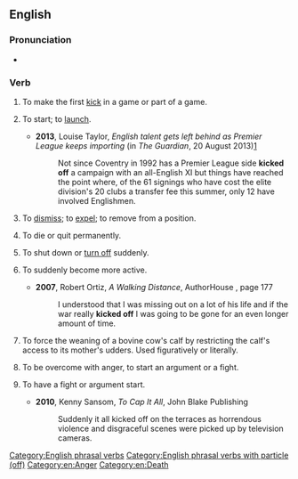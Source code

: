 {{also|kick-off|kickoff}}
==English==

===Pronunciation===
* {{audio|En-au-kick off.ogg|Audio (AU)|lang=en}}

===Verb===
{{en-verb|kicks off|kicking off|kicked off}}

# {{lb|en|ambitransitive}} To make the first [[kick]] in a game or part of a game.
#: {{ux|en|The players '''kick off''' for the third quarter and the clock starts.}}
# {{lb|en|idiomatic|ambitransitive}} To start; to [[launch]].
#: {{ux|en|Let's '''kick off''' this project with a planning meeting.}}
#* '''2013''', Louise Taylor, ''English talent gets left behind as Premier League keeps importing'' (in ''The Guardian'', 20 August 2013)[http://www.theguardian.com/football/blog/2013/aug/19/english-talent-premier-league-importing]
#*: Not since Coventry in 1992 has a Premier League side '''kicked off''' a campaign with an all-English XI but things have reached the point where, of the 61 signings who have cost the elite division's 20 clubs a transfer fee this summer, only 12 have involved Englishmen.
# To [[dismiss]]; to [[expel]]; to remove from a position.
#: {{ux|en|I got '''kicked off''' the team after a string of poor performances}}
# {{lb|en|idiomatic|colloquial|euphemistic}} To die or quit permanently.
#: {{ux|en|It's a wonder that old dog hasn't '''kicked off''' yet.}}
# {{lb|en|idiomatic}} To shut down or [[turn off]] suddenly.
#: {{ux|en|The washer was working fine until it '''kicked off''' in the middle of a cycle.}}
# {{lb|en|idiomatic}} To suddenly become more active.
#: {{ux|en|The party '''kicked off''' when the third bottle of wine was opened.}}
#* '''2007''', Robert Ortiz, ''A Walking Distance'', AuthorHouse {{ISBN|9781434325600}}, page 177
#*: I understood that I was missing out on a lot of his life and if the war really '''kicked off''' I was going to be gone for an even longer amount of time.
# {{lb|en|US|idiomatic|ranching|slang}} To force the weaning of a bovine cow's calf by restricting the calf's access to its mother's udders. Used figuratively or literally.
#: {{ux|en|A week after we '''kicked off''' her calf that cow was still bawling.}}
# {{lb|en|UK|idiomatic|colloquial}} To be overcome with anger, to start an argument or a fight.
#: {{ux|en|When she called him a drunk, it was the last straw. He just '''kicked off'''.}}
# {{lb|en|UK|idiomatic|colloquial|impersonal}} To have a fight or argument start.
#: {{ux|en|It really '''kicked off''' in town when the team lost.}}
#* '''2010''', Kenny Sansom, ''To Cap It All'', John Blake Publishing {{ISBN|9781843586920}}
#*: Suddenly it all kicked off on the terraces as horrendous violence and disgraceful scenes were picked up by television cameras.

[[Category:English phrasal verbs]]
[[Category:English phrasal verbs with particle (off)]]
[[Category:en:Anger]]
[[Category:en:Death]]
